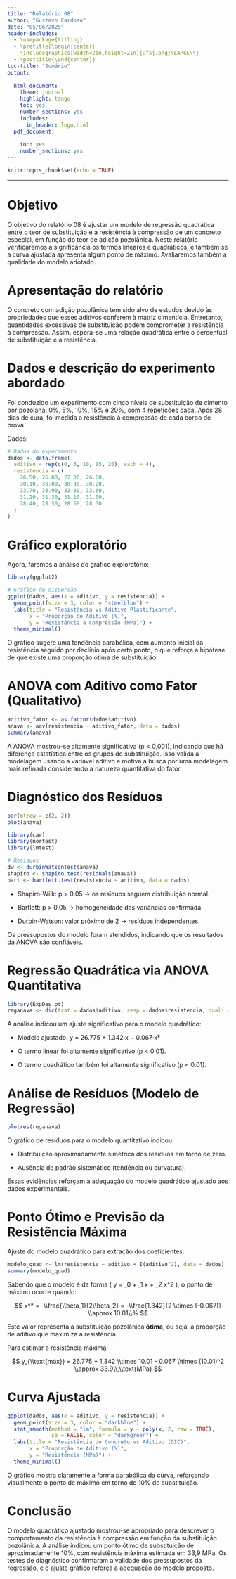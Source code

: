 ```yaml
---
title: "Relatório 08"
author: "Gustavo Cardoso"
date: "05/06/2025"
header-includes:
  - \usepackage{titling}
  - \pretitle{\begin{center}
    \includegraphics[width=2in,height=2in]{ufsj.png}\LARGE\\}
  - \posttitle{\end{center}}
toc-title: "Sumário"
output:
  
  html_document:
    theme: journal
    highlight: tango
    toc: yes
    number_sections: yes
    includes:
      in_header: logo.html
  pdf_document:
    
    toc: yes
    number_sections: yes
---
```


```r
knitr::opts_chunk$set(echo = TRUE)
```
--- 

# Objetivo

O objetivo do relatório 08 é ajustar um modelo de regressão quadrática entre o teor de substituição e a resistência à compressão de um concreto especial, em função do teor de adição pozolânica. Neste relatório verificaremos a significância os termos lineares e quadráticos, e também se a curva ajustada apresenta algum ponto de máximo. Avaliaremos também a qualidade do modelo adotado.


# Apresentação do relatório

O concreto com adição pozolânica tem sido alvo de estudos devido às propriedades que esses aditivos conferem à matriz cimentícia. Entretanto, quantidades excessivas de substituição podem comprometer a resistência à compressão. Assim, espera-se uma relação quadrática entre o percentual de substituição e a resistência.

# Dados e descrição do experimento abordado

Foi conduzido um experimento com cinco níveis de substituição de cimento por pozolana: 0%, 5%, 10%, 15% e 20%, com 4 repetições cada. Após 28 dias de cura, foi medida a resistência à compressão de cada corpo de prova.

Dados:

```r
# Dados do experimento
dados <- data.frame(
  aditivo = rep(c(0, 5, 10, 15, 20), each = 4),
  resistencia = c(
    26.50, 26.80, 27.00, 26.60,
    30.10, 30.00, 30.30, 30.20,
    33.70, 33.90, 33.80, 33.60,
    31.20, 31.30, 31.10, 31.00,
    28.40, 28.50, 28.60, 28.30
  )
)
```

# Gráfico exploratório 

Agora, faremos a análise do gráfico exploratório:

```r
library(ggplot2)

# Gráfico de dispersão
ggplot(dados, aes(x = aditivo, y = resistencia)) +
  geom_point(size = 3, color = "steelblue") +
  labs(title = "Resistência vs Aditivo Plastificante",
       x = "Proporção de Aditivo (%)",
       y = "Resistência à Compressão (MPa)") +
  theme_minimal()
```

O gráfico sugere uma tendência parabólica, com aumento inicial da resistência seguido por declínio após certo ponto, o que reforça a hipótese de que existe uma proporção ótima de substituição.

# ANOVA com Aditivo como Fator (Qualitativo)

```r
aditivo_fator <- as.factor(dados$aditivo)
anava <- aov(resistencia ~ aditivo_fator, data = dados)
summary(anava)
```

A ANOVA mostrou-se altamente significativa (p < 0,001), indicando que há diferença estatística entre os grupos de substituição. Isso valida a modelagem usando a variável aditivo e motiva a busca por uma modelagem mais refinada considerando a natureza quantitativa do fator.

# Diagnóstico dos Resíduos

```r
par(mfrow = c(2, 2))
plot(anava)

library(car)
library(nortest)
library(lmtest)

# Resíduos
dw <- durbinWatsonTest(anava)
shapiro <- shapiro.test(residuals(anava))
bart <- bartlett.test(resistencia ~ aditivo, data = dados)
```

- Shapiro-Wilk: p > 0.05 → os resíduos seguem distribuição normal.

- Bartlett: p > 0.05 → homogeneidade das variâncias confirmada.

- Durbin-Watson: valor próximo de 2 → resíduos independentes.

Os pressupostos do modelo foram atendidos, indicando que os resultados da ANOVA são confiáveis.

# Regressão Quadrática via ANOVA Quantitativa

```r
library(ExpDes.pt)
reganava <- dic(trat = dados$aditivo, resp = dados$resistencia, quali = FALSE)
```

A análise indicou um ajuste significativo para o modelo quadrático:

- Modelo ajustado: y = 26.775 + 1.342·x − 0.067·x²

- O termo linear foi altamente significativo (p < 0.01).

- O termo quadrático também foi altamente significativo (p < 0.01).

# Análise de Resíduos (Modelo de Regressão)

```r
plotres(reganava)
```

O gráfico de resíduos para o modelo quantitativo indicou:

- Distribuição aproximadamente simétrica dos resíduos em torno de zero.

- Ausência de padrão sistemático (tendência ou curvatura).

Essas evidências reforçam a adequação do modelo quadrático ajustado aos dados experimentais.

# Ponto Ótimo e Previsão da Resistência Máxima

 Ajuste do modelo quadrático para extração dos coeficientes:

```r
modelo_quad <- lm(resistencia ~ aditivo + I(aditivo^2), data = dados)
summary(modelo_quad)
```
 
 Sabendo que o modelo é da forma \( y = \beta_0 + \beta_1 x + \beta_2 x^2 \), o ponto de máximo ocorre quando:

$$
x^* = -\\frac{\\beta_1}{2\\beta_2} = -\\frac{1.342}{2 \\times (-0.067)} \\approx 10.01\\%
$$

Este valor representa a substituição pozolânica **ótima**, ou seja, a proporção de aditivo que maximiza a resistência.

Para estimar a resistência máxima:

$$
y_{\\text{máx}} = 26.775 + 1.342 \\times 10.01 - 0.067 \\times (10.01)^2 \\approx 33.9\\,\\text{MPa}
$$


# Curva Ajustada

```r
ggplot(dados, aes(x = aditivo, y = resistencia)) +
  geom_point(size = 3, color = "darkblue") +
  stat_smooth(method = "lm", formula = y ~ poly(x, 2, raw = TRUE),
              se = FALSE, color = "darkgreen") +
  labs(title = "Resistência do Concreto vs Aditivo (DIC)",
       x = "Proporção de Aditivo (%)",
       y = "Resistência (MPa)") +
  theme_minimal()
```

O gráfico mostra claramente a forma parabólica da curva, reforçando visualmente o ponto de máximo em torno de 10% de substituição.

# Conclusão

O modelo quadrático ajustado mostrou-se apropriado para descrever o comportamento da resistência à compressão em função da substituição pozolânica. A análise indicou um ponto ótimo de substituição de aproximadamente 10%, com resistência máxima estimada em 33,9 MPa. Os testes de diagnóstico confirmaram a validade dos pressupostos da regressão, e o ajuste gráfico reforça a adequação do modelo proposto.
